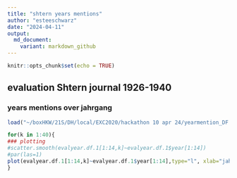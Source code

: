 ```yaml
---
title: "shtern years mentions"
author: "esteeschwarz"
date: "2024-04-11"
output: 
  md_document:
    variant: markdown_github
---
```


```r
knitr::opts_chunk$set(echo = TRUE)
```

## evaluation Shtern journal 1926-1940
### years mentions over jahrgang

```r
load("~/boxHKW/21S/DH/local/EXC2020/hackathon 10 apr 24/yearmention_DF.Rdata")

```


```r
for(k in 1:40){
### plotting  
#scatter.smooth(evalyear.df.1[1:14,k]~evalyear.df.1$year[1:14])
#par(las=1)
plot(evalyear.df.1[1:14,k]~evalyear.df.1$year[1:14],type="l", xlab="jahrgang", ylab = "number of year mentions", main=paste0('year -',colnames(evalyear.df.1)[k], '- mentions in "Shtern" - journal'))
}
```



